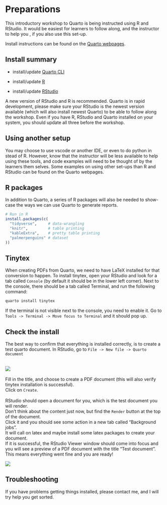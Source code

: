 # Preparations

This introductory workshop to Quarto is being instructed using R and RStudio. It would be easiest for learners to follow along, and the instructor to help you , if you also use this set-up.

Install instructions can be found on the [Quarto webpages](https://quarto.org/docs/get-started/).

::: callout-note
## Install summary

-   install/update [Quarto CLI](https://quarto.org/docs/get-started/)

```{=html}
<!-- -->
```
-   install/update [R](https://cran.rstudio.com/)

-   install/update [RStudio](https://posit.co/download/rstudio-desktop/)
:::

A new version of RStudio and R is recommended. Quarto is in rapid development, please make sure your RStudio is the newest version available (which will also install newest Quarto) to be able to follow along the workshop. Even if you have R, RStudio and Quarto installed on your system, you should update all three before the workshop.

::: callout-caution
## Using another setup

You may choose to use vscode or another IDE, or even to do python in stead of R. However, know that the instructor will be less available to help using these tools, and code examples will need to be thought of by the learners them selves. Some examples on using other set-ups than R and RStudio can be found on the Quarto webpages.
:::

## R packages

In addition to Quarto, a series of R packages will also be needed to show-case the ways we can use Quarto to generate reports.

``` r
# Run in R
install.packages(c(
  "tidyverse",     # data-wrangling
  "knitr",         # table printing
  "kableExtra",    # pretty table printing
  "palmerpenguins" # dataset
))
```

## Tinytex

When creating PDFs from Quarto, we need to have LaTeX installed for that conversion to happen. To install tinytex, open your RStudio and look for a tab called `Console` (by default it should be in the lower left corner). Next to the console, there should be a tab called Terminal, and run the following command:

``` bash
quarto install tinytex
```

If the terminal is not visible next to the console, you need to enable it. Go to `Tools -> Terminal -> Move focus to Terminal` and it should pop up.

## Check the install

The best way to confirm that everything is installed correctly, is to create a test quarto document. In RStudio, go to `File -> New file -> Quarto document`

\
![](images/image-698515572.png)\
\
Fill in the title, and choose to create a PDF document (this will also verify tinytex installation is successful). \
Click on `Create`.\
\
RStudio should open a document for you, which is the test document you will render.\
Don't think about the content just now, but find the `Render` button at the top of the document. \
Click it and you should see some action in a new tab called "Background jobs".\
It will call on latex and maybe install some latex packages to create your document.\
If it is successful, the RStudio Viewer window should come into focus and you will see a preview of a PDF document with the title "Test document". \
This means everything went fine and you are ready!

![](images/image-676971779.png)

## Troubleshooting

If you have problems getting things installed, please contact me, and I will try help you get sorted.
